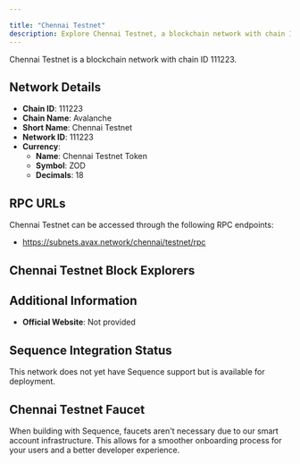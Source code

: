 ```yaml
---

title: "Chennai Testnet"
description: Explore Chennai Testnet, a blockchain network with chain ID 111223. Learn about its native currency, Chennai Testnet Token, and how to interact with the network.
---
```




Chennai Testnet is a blockchain network with chain ID 111223.

## Network Details

- **Chain ID**: 111223
- **Chain Name**: Avalanche
- **Short Name**: Chennai Testnet
- **Network ID**: 111223
- **Currency**: 
  - **Name**: Chennai Testnet Token
  - **Symbol**: ZOD
  - **Decimals**: 18

## RPC URLs

Chennai Testnet can be accessed through the following RPC endpoints:

- https://subnets.avax.network/chennai/testnet/rpc

## Chennai Testnet Block Explorers



## Additional Information

- **Official Website**: Not provided

## Sequence Integration Status

This network does not yet have Sequence support but is available for deployment.

## Chennai Testnet Faucet

When building with Sequence, faucets aren't necessary due to our smart account infrastructure. This allows for a smoother onboarding process for your users and a better developer experience.
